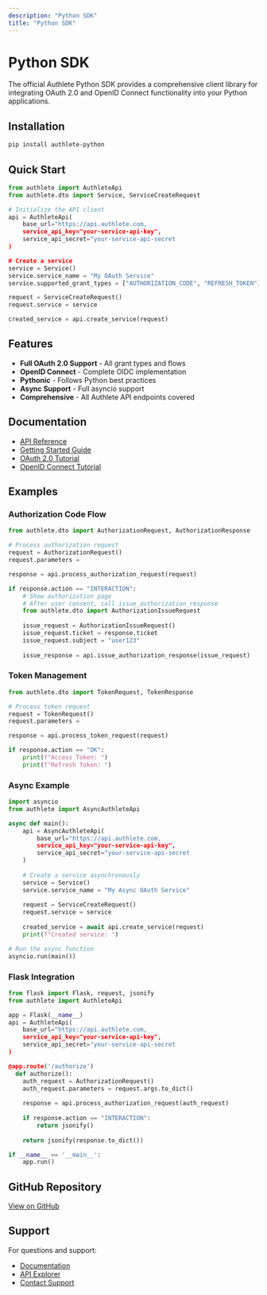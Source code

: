 ```yaml
---
description: "Python SDK"
title: "Python SDK"
---
```




# Python SDK

The official Authlete Python SDK provides a comprehensive client library for integrating OAuth 2.0 and OpenID Connect functionality into your Python applications.

## Installation

```bash
pip install authlete-python
```

## Quick Start

```python
from authlete import AuthleteApi
from authlete.dto import Service, ServiceCreateRequest

# Initialize the API client
api = AuthleteApi(
    base_url="https://api.authlete.com,
    service_api_key="your-service-api-key",
    service_api_secret="your-service-api-secret
)

# Create a service
service = Service()
service.service_name = "My OAuth Service"
service.supported_grant_types = ["AUTHORIZATION_CODE", "REFRESH_TOKEN"]

request = ServiceCreateRequest()
request.service = service

created_service = api.create_service(request)
```

## Features

- **Full OAuth 2.0 Support** - All grant types and flows
- **OpenID Connect** - Complete OIDC implementation
- **Pythonic** - Follows Python best practices
- **Async Support** - Full asyncio support
- **Comprehensive** - All Authlete API endpoints covered

## Documentation

- [API Reference](/api-reference)
- [Getting Started Guide](/getting-started)
- [OAuth 2.0 Tutorial](/tutorials/oauth-tutorial)
- [OpenID Connect Tutorial](/tutorials/oidc-tutorial)

## Examples

### Authorization Code Flow

```python
from authlete.dto import AuthorizationRequest, AuthorizationResponse

# Process authorization request
request = AuthorizationRequest()
request.parameters = 

response = api.process_authorization_request(request)

if response.action == "INTERACTION":
    # Show authorization page
    # After user consent, call issue_authorization_response
    from authlete.dto import AuthorizationIssueRequest
    
    issue_request = AuthorizationIssueRequest()
    issue_request.ticket = response.ticket
    issue_request.subject = "user123"
    
    issue_response = api.issue_authorization_response(issue_request)
```

### Token Management

```python
from authlete.dto import TokenRequest, TokenResponse

# Process token request
request = TokenRequest()
request.parameters = 

response = api.process_token_request(request)

if response.action == "OK":
    print(f"Access Token: ")
    print(f"Refresh Token: ")
```

### Async Example

```python
import asyncio
from authlete import AsyncAuthleteApi

async def main():
    api = AsyncAuthleteApi(
        base_url="https://api.authlete.com,
        service_api_key="your-service-api-key",
        service_api_secret="your-service-api-secret
    )
    
    # Create a service asynchronously
    service = Service()
    service.service_name = "My Async OAuth Service"
    
    request = ServiceCreateRequest()
    request.service = service
    
    created_service = await api.create_service(request)
    print(f"Created service: ")

# Run the async function
asyncio.run(main())
```

### Flask Integration

```python
from flask import Flask, request, jsonify
from authlete import AuthleteApi

app = Flask(__name__)
api = AuthleteApi(
    base_url="https://api.authlete.com,
    service_api_key="your-service-api-key",
    service_api_secret="your-service-api-secret
)

@app.route('/authorize')
  def authorize():
    auth_request = AuthorizationRequest()
    auth_request.parameters = request.args.to_dict()
    
    response = api.process_authorization_request(auth_request)
    
    if response.action == "INTERACTION":
        return jsonify()
    
    return jsonify(response.to_dict())

if __name__ == '__main__':
    app.run()
```

## GitHub Repository

[View on GitHub](https://github.com/authlete/authlete-python)

## Support

For questions and support:
  - [Documentation](/reference/knowledge-base)
- [API Explorer](/tools/api-explorer)
- [Contact Support](https://www.authlete.com/contact/)
